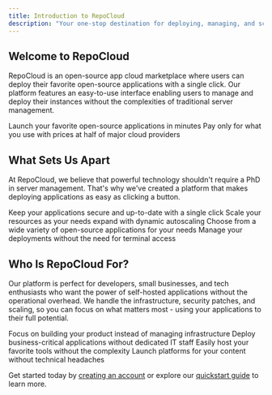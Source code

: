 ```yaml
---
title: Introduction to RepoCloud
description: "Your one-stop destination for deploying, managing, and scaling open-source applications in the cloud"
---
```


## Welcome to RepoCloud

RepoCloud is an open-source app cloud marketplace where users can deploy their favorite open-source applications with a single click. Our platform features an easy-to-use interface enabling users to manage and deploy their instances without the complexities of traditional server management.

<CardGroup cols={2}>
  <Card
    title="Deploy in One Click"
    icon="rocket"
    href="/user-guide/one-click-deployment"
  >
    Launch your favorite open-source applications in minutes
  </Card>
  <Card
    title="Cost-Effective Pricing"
    icon="money-bill-wave"
    href="/pricing/overview"
  >
    Pay only for what you use with prices at half of major cloud providers
  </Card>
</CardGroup>

## What Sets Us Apart

At RepoCloud, we believe that powerful technology shouldn't require a PhD in server management. That's why we've created a platform that makes deploying applications as easy as clicking a button.

<CardGroup cols={2}>
  <Card
    title="One-Click Updates"
    icon="arrows-rotate"
    href="/user-guide/updates"
  >
    Keep your applications secure and up-to-date with a single click
  </Card>
  <Card
    title="Easy Scaling"
    icon="chart-line"
    href="/user-guide/scaling"
  >
    Scale your resources as your needs expand with dynamic autoscaling
  </Card>
  <Card
    title="200+ Applications"
    icon="box-archive"
    href="/platform/technical-details"
  >
    Choose from a wide variety of open-source applications for your needs
  </Card>
  <Card
    title="User-Friendly Interface"
    icon="display"
    href="/user-guide/managing-instances"
  >
    Manage your deployments without the need for terminal access
  </Card>
</CardGroup>

## Who Is RepoCloud For?

Our platform is perfect for developers, small businesses, and tech enthusiasts who want the power of self-hosted applications without the operational overhead. We handle the infrastructure, security patches, and scaling, so you can focus on what matters most - using your applications to their full potential.

<CardGroup cols={2}>
  <Card
    title="Developers & Teams"
    icon="code"
  >
    Focus on building your product instead of managing infrastructure
  </Card>
  <Card
    title="Small Businesses"
    icon="building"
  >
    Deploy business-critical applications without dedicated IT staff
  </Card>
  <Card
    title="Tech Enthusiasts"
    icon="user-gear"
  >
    Easily host your favorite tools without the complexity
  </Card>
  <Card
    title="Content Creators"
    icon="podcast"
  >
    Launch platforms for your content without technical headaches
  </Card>
</CardGroup>

Get started today by [creating an account](https://repocloud.io/signup) or explore our [quickstart guide](/quickstart) to learn more.
